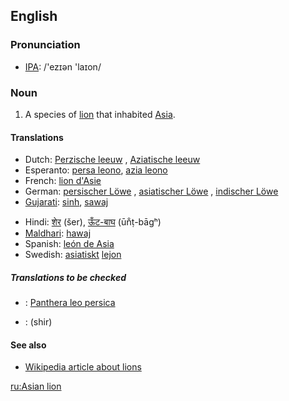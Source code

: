 ==English==

===Pronunciation===
*[[w:IPA|IPA]]: /'ezɪən 'laɪon/

===Noun===
{{en-noun|sg=[[Asian]] [[lion]]}}

#A species of [[lion]] that inhabited [[Asia]].

====Translations====
{{top}}
*Dutch: [[Perzische leeuw]] {{m}}, [[Aziatische leeuw]] {{m}}
*Esperanto: [[persa leono]], [[azia leono]]
*French: [[lion d'Asie]] {{m}}
*German: [[persischer Löwe]] {{m}}, [[asiatischer Löwe]] {{m}}, [[indischer Löwe]] {{m}}
*[[Gujarati]]: [[sinh]], [[sawaj]] 
{{mid}}
*Hindi: [[शेर]] (šer), [[ऊँट-बाघ]] (ūn̐ṭ-bāgʰ) <!-- (literally: camel tiger) -->
*[[Maldhari]]: [[hawaj]]
*Spanish: [[león de Asia]] {{m}}
*Swedish: [[asiatisk]]t [[lejon]] {{n}}
{{bottom}}

=====Translations to be checked=====
{{checktrans}}
<!-- Should the initial letters of these be minuscule? -->
*{{ttbc|Latin}}: [[Panthera leo persica]]
<!-- Are these specific to the Asian lion? -->
*{{ttbc|Persian}}: {{FAchar|[[شیر]]}} (shir)

====See also====
*[[w:Lion|Wikipedia article about lions]]

[[ru:Asian lion]]